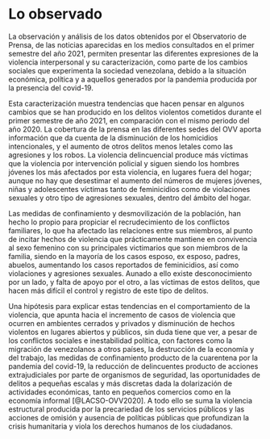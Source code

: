 # Lo observado 

La observación y análisis de los datos obtenidos por el Observatorio de Prensa, de las noticias aparecidas en los medios consultados en el primer semestre del año 2021, permiten presentar las diferentes expresiones de la violencia interpersonal y su caracterización, como parte de los cambios sociales que experimenta la sociedad venezolana, debido a la situación económica, política y a aquellos generados por la pandemia producida por la presencia del covid-19.

Esta caracterización muestra tendencias que hacen pensar en algunos cambios que se han producido en los delitos violentos cometidos durante el primer semestre de año 2021, en comparación con el mismo periodo del año 2020. La cobertura de la prensa en las diferentes sedes del OVV aporta información que da cuenta de la disminución de los homicidios intencionales, y el aumento de otros delitos menos letales como las agresiones y los robos. La violencia delincuencial produce más víctimas que la violencia por intervención policial y siguen siendo los hombres jóvenes los más afectados por esta violencia, en lugares fuera del hogar; aunque no hay que desestimar el aumento del números de mujeres jóvenes, niñas y adolescentes víctimas tanto de feminicidios como de violaciones sexuales y otro tipo de agresiones sexuales, dentro del ámbito del hogar.

Las medidas de confinamiento y desmovilización de la población, han hecho lo propio para propiciar el recrudecimiento de los conflictos familiares, lo que ha afectado las relaciones entre sus miembros, al punto de incitar hechos de violencia que prácticamente mantiene en convivencia al sexo femenino con su principales victimarios que son miembros de la familia, siendo en la mayoría de los casos esposo, ex esposo, padres, abuelos, aumentando los casos reportados de feminicidios, así como violaciones y agresiones sexuales. Aunado a ello existe desconocimiento por un lado, y falta de apoyo por el otro, a las víctimas de estos delitos, que hacen más difícil el control y registro de este tipo de delitos.

Una hipótesis para explicar estas tendencias en el comportamiento de la violencia, que apunta hacia el incremento de casos de violencia que ocurren en ambientes cerrados y privados y disminución de hechos violentos en lugares abiertos y públicos, sin duda tiene que ver, a pesar de los conflictos sociales e inestabilidad política, con factores como la migración de venezolanos a otros países, la destrucción de la economía y del trabajo, las medidas de confinamiento producto de la cuarentena por la pandemia del covid-19, la reducción de delincuentes producto de acciones extrajudiciales por parte de organismos de seguridad, las oportunidades de delitos a pequeñas escalas y más discretas dada la dolarización de actividades económicas, tanto en pequeños comercios como en la economía informal [@LACSO-OVV2020]. A todo ello se suma la violencia estructural producida por la precariedad de los servicios públicos y las acciones de omisión y ausencia de políticas públicas que profundizan la crisis humanitaria y viola los derechos humanos de los ciudadanos.
